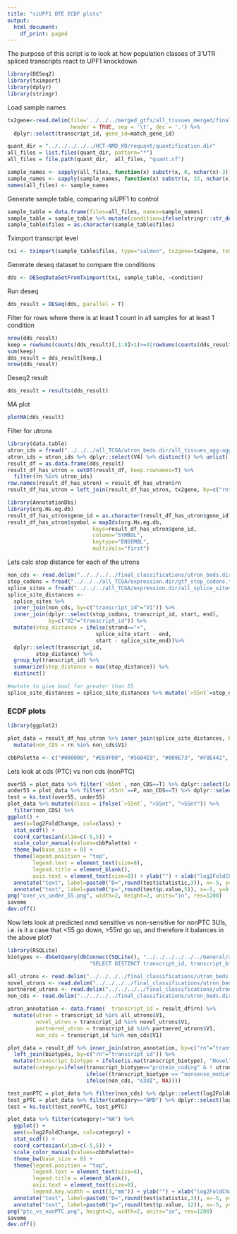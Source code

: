```yaml
---
title: "siUPF1 DTE ECDF plots"
output:
  html_document:
    df_print: paged
---
```


The purpose of this script is to look at how population classes of 3'UTR spliced transcripts react to UPF1 knockdown

```r
library(DESeq2)
library(tximport)
library(dplyr)
library(stringr)
```

Load sample names

```r
tx2gene<-read.delim(file='../../../merged_gtfs/all_tissues_merged/final_geneset.dir/all_tissues_agg-agg-agg.filtered.tx2gene.tsv', 
                    header = TRUE, sep = '\t', dec = '.') %>%
  dplyr::select(transcript_id, gene_id=match_gene_id)

quant_dir = "../../../../../HCT-NMD_KD/requant/quantification.dir"
all_files = list.files(quant_dir, pattern="*")
all_files = file.path(quant_dir,  all_files, "quant.sf")

sample_names <- sapply(all_files, function(x) substr(x, 0, nchar(x)-3))
sample_names <- sapply(sample_names, function(x) substr(x, 32, nchar(x)))
names(all_files) <- sample_names
```

Generate sample table, comparing siUPF1 to control

```r
sample_table = data.frame(files=all_files, names=sample_names)
sample_table = sample_table %>% mutate(condition=ifelse(stringr::str_detect(names, "HCT116-R"), "siControl", "siUPF1"))
sample_table$files = as.character(sample_table$files)
```

Tximport transcript level

```r
txi <- tximport(sample_table$files, type="salmon", tx2gene=tx2gene, txOut=T)
```

Generate deseq dataset to compare the conditions

```r
dds <- DESeqDataSetFromTximport(txi, sample_table, ~condition)
```

Run deseq

```r
dds_result = DESeq(dds, parallel = T)
```

Filter for rows where there is at least 1 count in all samples for at least 1 condition

```r
nrow(dds_result)
keep = rowSums(counts(dds_result)[,1:8]>1)>=4|rowSums(counts(dds_result)[,9:16]>1)>=4
sum(keep)
dds_result = dds_result[keep,]
nrow(dds_result)
```

Deseq2 result

```r
dds_result = results(dds_result)
```

MA plot

```r
plotMA(dds_result)
```

Filter for utrons

```r
library(data.table)
utron_ids = fread("../../../all_TCGA/utron_beds.dir/all_tissues_agg-agg-agg.all_utrons.bed") 
utron_ids = utron_ids %>% dplyr::select(V4) %>% distinct() %>% unlist() %>% unname()
result_df = as.data.frame(dds_result)
result_df_has_utron = setDT(result_df, keep.rownames=T) %>%
  filter(rn %in% utron_ids)
row.names(result_df_has_utron) = result_df_has_utron$rn
result_df_has_utron = left_join(result_df_has_utron, tx2gene, by=c("rn"="transcript_id"))
```

```r
library(AnnotationDbi)
library(org.Hs.eg.db)
result_df_has_utron$gene_id = as.character(result_df_has_utron$gene_id)
result_df_has_utron$symbol = mapIds(org.Hs.eg.db,
                           keys=result_df_has_utron$gene_id,
                           column="SYMBOL",
                           keytype="ENSEMBL",
                           multiVals="first")
```

Lets calc stop distance for each of the utrons

```r
non_cds <- read.delim("../../../../final_classifications/utron_beds.dir/TCGA-agg-agg.no_cds_utrons.ids.gz", header=F)
stop_codons = fread("../../../all_TCGA/expression.dir/gtf_stop_codons.txt", col.names=c("gene_id", "transcript_id", "symbol", "strand", "stop_codon", "chromosome", "start", "end"))
splice_sites = fread("../../../all_TCGA/expression.dir/all_splice_sites.txt")
splice_site_distances <- 
  splice_sites %>%
  inner_join(non_cds, by=c("transcript_id"="V1")) %>%  
  inner_join(dplyr::select(stop_codons, transcript_id, start, end),
             by=c("V2"="transcript_id")) %>%
  mutate(stop_distance = ifelse(strand=="+",
                            splice_site_start - end,
                            start - splice_site_end))%>% 
  dplyr::select(transcript_id,
         stop_distance) %>%
  group_by(transcript_id) %>%
  summarize(stop_distance = max(stop_distance)) %>%
  distinct()

#mutate to give bool for greater than 55
splice_site_distances = splice_site_distances %>% mutate(`>55nt`=stop_distance>55)
```

### ECDF plots

```r
library(ggplot2)

plot_data = result_df_has_utron %>% inner_join(splice_site_distances, by=c("rn"="transcript_id")) %>%
  mutate(non_CDS = rn %in% non_cds$V1)

cbbPalette <- c("#000000", "#E69F00", "#56B4E9", "#009E73", "#F0E442", "#0072B2", "#D55E00", "#CC79A7")
```

Lets look at cds (PTC) vs non cds (nonPTC)

```r
over55 = plot_data %>% filter(`>55nt`, non_CDS==T) %>% dplyr::select(log2FoldChange) %>% unlist()
under55 = plot_data %>% filter(`>55nt`==F, non_CDS==T) %>% dplyr::select(log2FoldChange) %>% unlist()
test = ks.test(over55, under55)
plot_data %>% mutate(class = ifelse(`>55nt`, ">55nt", "<55nt")) %>%
  filter(non_CDS) %>%
ggplot() +
  aes(x=log2FoldChange, col=class) + 
  stat_ecdf() + 
  coord_cartesian(xlim=c(-5,5)) + 
  scale_color_manual(values=cbbPalette) + 
  theme_bw(base_size = 8) + 
  theme(legend.position = "top", 
        legend.text = element_text(size=8),
        legend.title = element_blank(),
        axis.text = element_text(size=8)) + ylab("") + xlab("log2FoldChange(siUPF1)")+ 
  annotate("text", label=paste0("D=",round(test$statistic,3)), x=-5, y=0.95, hjust=0) + 
  annotate("text", label=paste0("p=",round(test$p.value,5)), x=-5, y=0.8, hjust=0) -> saveme
png("over_vs_under_55.png", width=2, height=2, units="in", res=1200)
saveme
dev.off()
```

Now lets look at predicted nmd sensitive vs non-sensitive for nonPTC 3UIs, i.e. is it a case that <55 go down, >55nt go up, and therefore it balances in the above plot?

```r
library(RSQLite)
biotypes <- dbGetQuery(dbConnect(SQLite(), "../../../../../../General/annotations/hg38_noalt_ensembl85/csvdb"),
                          "SELECT DISTINCT transcript_id, transcript_biotype FROM transcript_info")

all_utrons <- read.delim("../../../../final_classifications/utron_beds.dir/TCGA-agg-agg.all_utrons.ids.gz", header=F)
novel_utrons <- read.delim("../../../../final_classifications/utron_beds.dir/TCGA-agg-agg.novel_utrons.ids.gz", header=F)
partnered_utrons <- read.delim("../../../../final_classifications/utron_beds.dir/TCGA-agg-agg.partnered_utrons.ids.gz", header=F)
non_cds <- read.delim("../../../../final_classifications/utron_beds.dir/TCGA-agg-agg.no_cds_utrons.ids.gz", header=F)

utron_annotation <- data.frame(  transcript_id = result_df$rn) %>%
  mutate(utron = transcript_id %in% all_utrons$V1,
         novel_utron = transcript_id %in% novel_utrons$V1,
         partnered_utron = transcript_id %in% partnered_utrons$V1,
         non_cds = transcript_id %in% non_cds$V1)

plot_data = result_df %>% inner_join(utron_annotation, by=c("rn"="transcript_id")) %>%
  left_join(biotypes, by=c("rn"="transcript_id")) %>%
  mutate(transcript_biotype = ifelse(is.na(transcript_biotype), "Novel", transcript_biotype)) %>%
  mutate(category=ifelse(transcript_biotype=="protein_coding" & ! utron, "Coding",
                         ifelse((transcript_biotype == "nonsense_mediated_decay" | utron) & !non_cds, "NMD",
                         ifelse(non_cds, "e3UI", NA))))

test_nonPTC = plot_data %>% filter(non_cds) %>% dplyr::select(log2FoldChange) %>% unlist()
test_pPTC = plot_data %>% filter(category=="NMD") %>% dplyr::select(log2FoldChange) %>% unlist()
test = ks.test(test_nonPTC, test_pPTC)

plot_data %>% filter(category!="NA") %>%
  ggplot() +
  aes(x=log2FoldChange, col=category) + 
  stat_ecdf() + 
  coord_cartesian(xlim=c(-5,5)) + 
  scale_color_manual(values=cbbPalette)+ 
  theme_bw(base_size = 8) + 
  theme(legend.position = "top", 
        legend.text = element_text(size=8),
        legend.title = element_blank(),
        axis.text = element_text(size=8),
        legend.key.width = unit(3,"mm")) + ylab("") + xlab("log2FoldChange(siUPF1)")+ 
  annotate("text", label=paste0("D=",round(test$statistic,3)), x=-5, y=0.95, hjust=0) + 
  annotate("text", label=paste0("p=",round(test$p.value, 12)), x=-5, y=0.8, hjust=0) -> saveme
png("ptc_vs_nonPTC.png", height=2, width=2, units="in", res=1200)
saveme
dev.off()
```